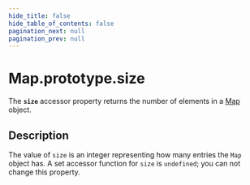 ```yaml
---
hide_title: false
hide_table_of_contents: false
pagination_next: null
pagination_prev: null
---
```

# Map.prototype.size

The **`size`** accessor property returns the number of elements in a
[Map](../../../globals/Map/Map.md) object.

## Description

The value of `size` is an integer representing how many entries the `Map` object
has. A set accessor function for `size` is `undefined`; you can not change this
property.
